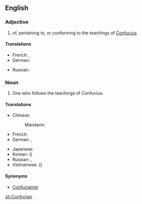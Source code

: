==English==

===Adjective===
{{en-adj}}

# of, pertaining to, or conforming to the teachings of [[Confucius]]

====Translations====
{{trans-top|of, pertaining to, or conforming to the teachings of Confucius}}
* French: {{t|fr|confucéen}}, {{t|fr|confucien}}
* German: {{t|de|konfuzianisch}}
{{trans-mid}}
* Russian: {{t|ru|конфуцианский|tr=konfuciánskij|sc=Cyrl}}
{{trans-bottom}}

===Noun===
{{en-noun}}

# One who follows the teachings of Confucius.

====Translations====
{{trans-top|one who follows the teachings of Confucius}}
* Chinese:
*: Mandarin: {{t|zh|儒家|tr=rújiā|sc=Hani}}
* French: {{t|fr|confucianiste|m|f}}
* German: {{t|de|Konfuzianer|m}}, {{t|de|Konfuzianerin|f}}
{{trans-mid}}
* Japanese: {{t|ja|儒家|tr=じゅか, juka|sc=Jpan}}
* Korean: {{t|ko|유가|tr=yuga|sc=Kore}} ({{t|ko|儒家|sc=Kore}})
* Russian: {{t|ru|конфуцианец|m|tr=konfuciánec|sc=Cyrl}}, {{t|ru|конфуцианка|f|tr=konfuciánka|sc=Cyrl}}
* Vietnamese: {{t|vi|nho gia}} ({{t|vi|儒家}})
{{trans-bottom}}

====Synonyms====
* [[Confucianist]]

[[zh:Confucian]]
